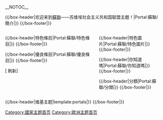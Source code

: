 {{noteTA
|G1=Military
|G2=地名
}}
<!-- 這個主題使用這個語法建立： subst:box portal skeleton| topic={{{topic}}}|  -->
__NOTOC__
<div align="center">
{{browsebar}}
</div>

{{/box-header|欢迎来到[[蘇聯|蘇聯]]——苏维埃社会主义共和国联盟主題！|Portal:蘇聯/簡介|}}
{{Portal:蘇聯/簡介}}
{{/box-footer|}}

<div style="float:left; width:60%;"> <!-- This width add to the the margin below to equal 100%-->

{{/box-header|特色條目|Portal:蘇聯/特色條目|}}
{{Portal:蘇聯/特色條目}}
{{/box-footer|}}

{{/box-header|優良條目|Portal:蘇聯/優良條目|}}
{{Portal:蘇聯/優良條目}}
{{/box-footer|}}

[{{fullurl:Portal:蘇聯|action=purge}} 刷新]

</div>

<div style="float:right; width:39%"> <!-- This margin should be right of the above -->

{{/box-header|特色圖片|Portal:蘇聯/特色圖片|}}
{{Portal:蘇聯/特色圖片}}
{{/box-footer|}}

{{/box-header|你知道嗎|Portal:蘇聯/你知道嗎|}}
{{Portal:蘇聯/你知道嗎}}
{{/box-footer|}}

{{/box-header|分類|Portal:蘇聯/分類|}}
{{Portal:蘇聯/分類}}
{{/box-footer|}}

</div>

<div style="float:right; width:100%">
{{/box-header|维基主题|template:portals|}}
{{portals}}
{{/box-footer|}}

[[Category:國家主题首页|Category:國家主题首页]]
[[Category:歐洲主题首页|Category:歐洲主题首页]]